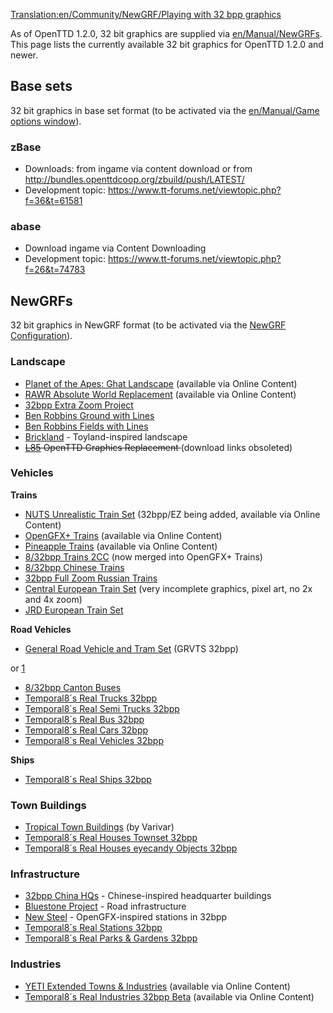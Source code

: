 [[Translation:en/Community/NewGRF/Playing with 32 bpp graphics]]
{{en/Feature|1.2}}

As of OpenTTD 1.2.0, 32 bit graphics are supplied via [[en/Manual/NewGRF]]s. This page lists the currently available 32 bit graphics for OpenTTD 1.2.0 and newer.

== Base sets ==
32 bit graphics in base set format (to be activated via the [[en/Manual/Game options window]]).

=== zBase ===
* Downloads: from ingame via content download or from http://bundles.openttdcoop.org/zbuild/push/LATEST/
* Development topic: https://www.tt-forums.net/viewtopic.php?f=36&t=61581

=== abase ===
* Download ingame via Content Downloading
* Development topic: https://www.tt-forums.net/viewtopic.php?f=26&t=74783

== NewGRFs ==
32 bit graphics in NewGRF format (to be activated via the [[en/Manual/NewGRF|NewGRF Configuration]]).

===Landscape===
* [http://dev.openttdcoop.org/projects/pota-ghat Planet of the Apes: Ghat Landscape] (available via Online Content)
* [https://dev.openttdcoop.org/projects/rawr RAWR Absolute World Replacement] (available via Online Content)
* [https://dev.openttdcoop.org/projects/32bpp-ez-build 32bpp Extra Zoom Project]
* [http://dev.openttdcoop.org/attachments/download/3067/br_ground_lines.grf Ben Robbins Ground with Lines]
* [http://dev.openttdcoop.org/attachments/download/3073/br_ground_fields_lines.grf Ben Robbins Fields with Lines]
* [http://www.tt-forums.net/viewtopic.php?t=59710 Brickland] - Toyland-inspired landscape
* <s>[https://www.tt-forums.net/viewtopic.php?t=70513 L85] OpenTTD Graphics Replacement </s> (download links obsoleted)

===Vehicles===
'''Trains'''
* [http://dev.openttdcoop.org/projects/nuts/ NUTS Unrealistic Train Set] (32bpp/EZ being added, available via Online Content)
* [http://bundles.openttdcoop.org/ogfx-trains/nightlies/LATEST/ OpenGFX+ Trains] (available via Online Content)
* [http://www.tt-forums.net/viewtopic.php?f=67&t=70244 Pineapple Trains] (available via Online Content)
* [http://www.tt-forums.net/viewtopic.php?f=67&t=59332 8/32bpp Trains 2CC] (now merged into OpenGFX+ Trains)
* [http://www.tt-forums.net/viewtopic.php?t=70494 8/32bpp Chinese Trains]
* [http://forums.ttdrussia.net/viewtopic.php?t=3566 32bpp Full Zoom Russian Trains]
* [http://dev.openttdcoop.org/projects/cets Central European Train Set] (very incomplete graphics, pixel art, no 2x and 4x zoom)
* [http://jrd.sweb.cz/ostatni.html JRD European Train Set]

'''Road Vehicles'''
* [http://www.tt-forums.net/viewtopic.php?p=1048814#p1048814 General Road Vehicle and Tram Set] (GRVTS 32bpp)
or [https://www.tt-forums.net/viewtopic.php?p=1066105#p1066105]
* [http://binaries.openttd.org/bananas/newgrf/832bpp_Canton_BusesCHN-0.2.tar.gz 8/32bpp Canton Buses]
* [https://www.tt-forums.net/viewtopic.php?t=90151 Temporal8´s Real Trucks 32bpp]
* [https://www.tt-forums.net/viewtopic.php?p=1262448 Temporal8´s Real Semi Trucks 32bpp]
* [https://www.tt-forums.net/viewtopic.php?p=1249245 Temporal8´s Real Bus 32bpp]
* [https://www.tt-forums.net/viewtopic.php?p=1249244 Temporal8´s Real Cars 32bpp]
* [https://www.tt-forums.net/viewtopic.php?p=1253581 Temporal8´s Real Vehicles 32bpp]

'''Ships'''
* [https://www.tt-forums.net/viewtopic.php?p=1260066 Temporal8´s Real Ships 32bpp]

===Town Buildings===
* [http://www.tt-forums.net/viewtopic.php?f=36&t=63582 Tropical Town Buildings] (by Varivar)
* [https://www.tt-forums.net/viewtopic.php?t=90180 Temporal8´s Real Houses Townset 32bpp]
* [https://www.tt-forums.net/viewtopic.php?p=1260569 Temporal8´s Real Houses eyecandy Objects 32bpp]

===Infrastructure===
* [http://www.tt-forums.net/viewtopic.php?t=72667 32bpp China HQs] - Chinese-inspired headquarter buildings
* [http://www.tt-forums.net/viewtopic.php?t=72718 Bluestone Project] - Road infrastructure 
* [http://www.tt-forums.net/viewtopic.php?t=72869 New Steel] - OpenGFX-inspired stations in 32bpp
* [https://www.tt-forums.net/viewtopic.php?p=1255635 Temporal8´s Real Stations 32bpp]
* [https://www.tt-forums.net/viewtopic.php?p=1250255 Temporal8´s Real Parks & Gardens 32bpp]

===Industries===
* [http://dev.openttdcoop.org/projects/yeti YETI Extended Towns & Industries] (available via Online Content)
* [https://www.tt-forums.net/viewtopic.php?t=90183 Temporal8´s Real Industries 32bpp Beta] (available via Online Content)
